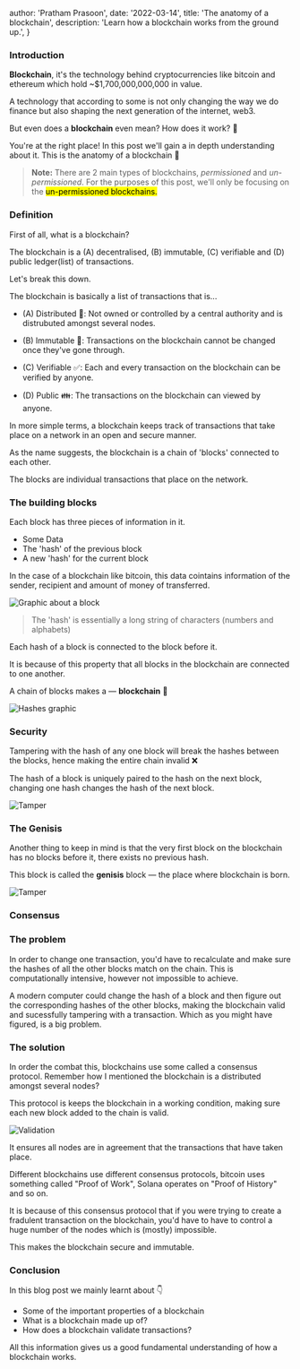 
  author: 'Pratham Prasoon',
  date: '2022-03-14',
  title: 'The anatomy of a blockchain',
  description:
    'Learn how a blockchain works from the ground up.',
}


### Introduction

**Blockchain**, it's the technology behind cryptocurrencies like bitcoin and ethereum which hold ~$1,700,000,000,000 in value.

A technology that according to some is not only changing the way we do finance but also shaping the next generation of the internet, web3.

But even does a **blockchain** even mean? How does it work? 🤔

You're at the right place! In this post we'll gain a in depth understanding about it.
This is the anatomy of a blockchain 🔗

> **Note:** There are 2 main types of blockchains, _permissioned_ and _un-permissioned_. For the purposes of this post, we'll only be focusing on the <mark>un-permissioned blockchains.</mark>

### Definition

First of all, what is a blockchain?

The blockchain is a (A) decentralised, (B) immutable, (C) verifiable and (D) public ledger(list) of transactions.

Let's break this down.

The blockchain is basically a list of transactions that is...

- (A) Distributed 🏦: Not owned or controlled by a central authority and is distrubuted amongst several nodes.

- (B) Immutable 🔐: Transactions on the blockchain cannot be changed once they've gone through.

- (C) Verifiable ✅: Each and every transaction on the blockchain can be verified by anyone.

- (D) Public 👪: The transactions on the blockchain can viewed by anyone.

In more simple terms, a blockchain keeps track of transactions that take place on a network in an open and secure manner.

As the name suggests, the blockchain is a chain of 'blocks' connected to each other.

The blocks are individual transactions that place on the network.

### The building blocks

Each block has three pieces of information in it.

- Some Data
- The 'hash' of the previous block
- A new 'hash' for the current block

In the case of a blockchain like bitcoin, this data cointains information of the sender, recipient and amount of money of transferred.

![Graphic about a block](https://res.cloudinary.com/prathamsblog/image/upload/v1678130415/blocks_opsfyq.png)

> The 'hash' is essentially a long string of characters (numbers and alphabets)

Each hash of a block is connected to the block before it.

It is because of this property that all blocks in the blockchain are connected to one another.

A chain of blocks makes a — **blockchain** 🔗

![Hashes graphic](https://res.cloudinary.com/prathamsblog/image/upload/v1678130415/hashes_fhwbsw.png)

### Security

Tampering with the hash of any one block will break the hashes between the blocks, hence making the entire chain invalid ❌

The hash of a block is uniquely paired to the hash on the next block, changing one hash changes the hash of the next block.

![Tamper](https://res.cloudinary.com/prathamsblog/image/upload/v1678130415/tamper_uiv0pk.png)

### The Genisis

Another thing to keep in mind is that the very first block on the blockchain has no blocks before it, there exists no previous hash.

This block is called the **genisis** block — the place where blockchain is born.

![Tamper](https://res.cloudinary.com/prathamsblog/image/upload/v1678130415/genisis_iaat1l.png)

### Consensus

### The problem

In order to change one transaction, you'd have to recalculate and make sure the hashes of all the other blocks match on the chain. This is computationally intensive, however not impossible to achieve.

A modern computer could change the hash of a block and then figure out the corresponding hashes of the other blocks, making the blockchain valid and sucessfully tampering with a transaction.
Which as you might have figured, is a big problem.

### The solution

In order the combat this, blockchains use some called a consensus protocol. Remember how I mentioned the blockchain is a distributed amongst several nodes?

This protocol is keeps the blockchain in a working condition, making sure each new block added to the chain is valid.

![Validation](https://res.cloudinary.com/prathamsblog/image/upload/v1678130416/valid_nik5xt.png)

It ensures all nodes are in agreement that the transactions that have taken place.

Different blockchains use different consensus protocols, bitcoin uses something called "Proof of Work", Solana operates on "Proof of History" and so on.

It is because of this consensus protocol that if you were trying to create a fradulent transaction on the blockchain, you'd have to have to control a huge number of the nodes which is (mostly) impossible.

This makes the blockchain secure and immutable.

### Conclusion

In this blog post we mainly learnt about 👇

- Some of the important properties of a blockchain
- What is a blockchain made up of?
- How does a blockchain validate transactions?

All this information gives us a good fundamental understanding of how a blockchain works.
